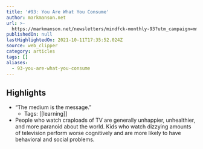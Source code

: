 ```yaml
---
title: '#93: You Are What You Consume'
author: markmanson.net
url: >-
  https://markmanson.net/newsletters/mindfck-monthly-93?utm_campaign=mmnet-newsletter-202130-10-11&utm_medium=email&utm_source=mmnet-newsletter&utm_content=view-in-browser&vgo_ee=ORaC8feGVPPxVu5g66f77ayPUFd7JHyq9acdSgULWaM%3D
publishedOn: null
lastHighlightedOn: 2021-10-11T17:35:52.024Z
source: web_clipper
category: articles
tags: []
aliases:
  - 93-you-are-what-you-consume
---
```

## Highlights
- “The medium is the message.”
    - Tags: [[learning]] 
- People who watch craploads of TV are generally unhappier, unhealthier, and more paranoid about the world. Kids who watch dizzying amounts of television perform worse cognitively and are more likely to have behavioral and social problems.
